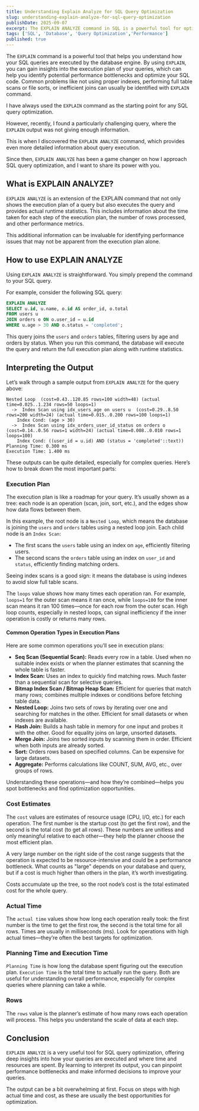 ```yaml
---
title: Understanding Explain Analyze for SQL Query Optimization
slug: understanding-explain-analyze-for-sql-query-optimization
publishDate: 2025-09-07
excerpt: The EXPLAIN ANALYZE command in SQL is a powerful tool for optimizing query performance by providing insights into query execution plans and resource usage. In this post, we explore how to use EXPLAIN ANALYZE effectively to identify and resolve performance bottlenecks in SQL queries.
tags: ['SQL', 'Database', 'Query Optimization','Performance']
published: true
---
```


The `EXPLAIN` command is a powerful tool that helps you understand how your SQL queries are executed by the database engine. By using `EXPLAIN`, you can gain insights into the execution plan of your queries, which can help you identify potential performance bottlenecks and optimize your SQL code. Common problems like not using proper indexes, performing full table scans or file sorts, or inefficient joins can usually be identified with `EXPLAIN` command.

I have always used the `EXPLAIN` command as the starting point for any SQL query optimization.

However, recently, I found a particularly challenging query, where the `EXPLAIN` output was not giving enough information.

This is when I discovered the `EXPLAIN ANALYZE` command, which provides even more detailed information about query execution.

Since then, `EXPLAIN ANALYZE` has been a game changer on how I approach SQL query optimization, and I want to share its power with you.

## What is EXPLAIN ANALYZE?

`EXPLAIN ANALYZE` is an extension of the EXPLAIN command that not only shows the execution plan of a query but also executes the query and provides actual runtime statistics. This includes information about the time taken for each step of the execution plan, the number of rows processed, and other performance metrics.

This additional information can be invaluable for identifying performance issues that may not be apparent from the execution plan alone.

## How to use EXPLAIN ANALYZE

Using `EXPLAIN ANALYZE` is straightforward. You simply prepend the command to your SQL query.

For example, consider the following SQL query:

```sql
EXPLAIN ANALYZE
SELECT u.id, u.name, o.id AS order_id, o.total
FROM users u
JOIN orders o ON o.user_id = u.id
WHERE u.age > 30 AND o.status = 'completed';
```

This query joins the `users` and `orders` tables, filtering users by age and orders by status. When you run this command, the database will execute the query and return the full execution plan along with runtime statistics.

## Interpreting the Output

Let’s walk through a sample output from `EXPLAIN ANALYZE` for the query above:

```
Nested Loop  (cost=0.43..120.85 rows=100 width=48) (actual time=0.025..1.234 rows=50 loops=1)
  ->  Index Scan using idx_users_age on users u  (cost=0.29..8.50 rows=200 width=24) (actual time=0.015..0.200 rows=100 loops=1)
    Index Cond: (age > 30)
  ->  Index Scan using idx_orders_user_id_status on orders o  (cost=0.14..0.56 rows=1 width=24) (actual time=0.008..0.010 rows=1 loops=100)
    Index Cond: ((user_id = u.id) AND (status = 'completed'::text))
Planning Time: 0.300 ms
Execution Time: 1.400 ms
```

These outputs can be quite detailed, especially for complex queries. Here’s how to break down the most important parts:

### Execution Plan

The execution plan is like a roadmap for your query. It’s usually shown as a tree: each node is an operation (scan, join, sort, etc.), and the edges show how data flows between them.

In this example, the root node is a `Nested Loop`, which means the database is joining the `users` and `orders` tables using a nested loop join. Each child node is an `Index Scan`:

- The first scans the `users` table using an index on `age`, efficiently filtering users.
- The second scans the `orders` table using an index on `user_id` and `status`, efficiently finding matching orders.

Seeing index scans is a good sign: it means the database is using indexes to avoid slow full table scans.

The `loops` value shows how many times each operation ran. For example, `loops=1` for the outer scan means it ran once, while `loops=100` for the inner scan means it ran 100 times—once for each row from the outer scan. High loop counts, especially in nested loops, can signal inefficiency if the inner operation is costly or returns many rows.


#### Common Operation Types in Execution Plans

Here are some common operations you’ll see in execution plans:

- **Seq Scan (Sequential Scan):** Reads every row in a table. Used when no suitable index exists or when the planner estimates that scanning the whole table is faster.
- **Index Scan:** Uses an index to quickly find matching rows. Much faster than a sequential scan for selective queries.
- **Bitmap Index Scan / Bitmap Heap Scan:** Efficient for queries that match many rows; combines multiple indexes or conditions before fetching table data.
- **Nested Loop:** Joins two sets of rows by iterating over one and searching for matches in the other. Efficient for small datasets or when indexes are available.
- **Hash Join:** Builds a hash table in memory for one input and probes it with the other. Good for equality joins on large, unsorted datasets.
- **Merge Join:** Joins two sorted inputs by scanning them in order. Efficient when both inputs are already sorted.
- **Sort:** Orders rows based on specified columns. Can be expensive for large datasets.
- **Aggregate:** Performs calculations like COUNT, SUM, AVG, etc., over groups of rows.

Understanding these operations—and how they’re combined—helps you spot bottlenecks and find optimization opportunities.


### Cost Estimates

The `cost` values are estimates of resource usage (CPU, I/O, etc.) for each operation. The first number is the startup cost (to get the first row), and the second is the total cost (to get all rows). These numbers are unitless and only meaningful relative to each other—they help the planner choose the most efficient plan.

A very large number on the right side of the cost range suggests that the operation is expected to be resource-intensive and could be a performance bottleneck. What counts as "large" depends on your database and query, but if a cost is much higher than others in the plan, it’s worth investigating.

Costs accumulate up the tree, so the root node’s cost is the total estimated cost for the whole query.

### Actual Time

The `actual time` values show how long each operation really took: the first number is the time to get the first row, the second is the total time for all rows. Times are usually in milliseconds (ms). Look for operations with high actual times—they’re often the best targets for optimization.


### Planning Time and Execution Time

`Planning Time` is how long the database spent figuring out the execution plan. `Execution Time` is the total time to actually run the query. Both are useful for understanding overall performance, especially for complex queries where planning can take a while.


### Rows

The `rows` value is the planner’s estimate of how many rows each operation will process. This helps you understand the scale of data at each step.


## Conclusion

`EXPLAIN ANALYZE` is a very useful tool for SQL query optimization, offering deep insights into how your queries are executed and where time and resources are spent. By learning to interpret its output, you can pinpoint performance bottlenecks and make informed decisions to improve your queries.

The output can be a bit overwhelming at first. Focus on steps with high actual time and cost, as these are usually the best opportunities for optimization.
